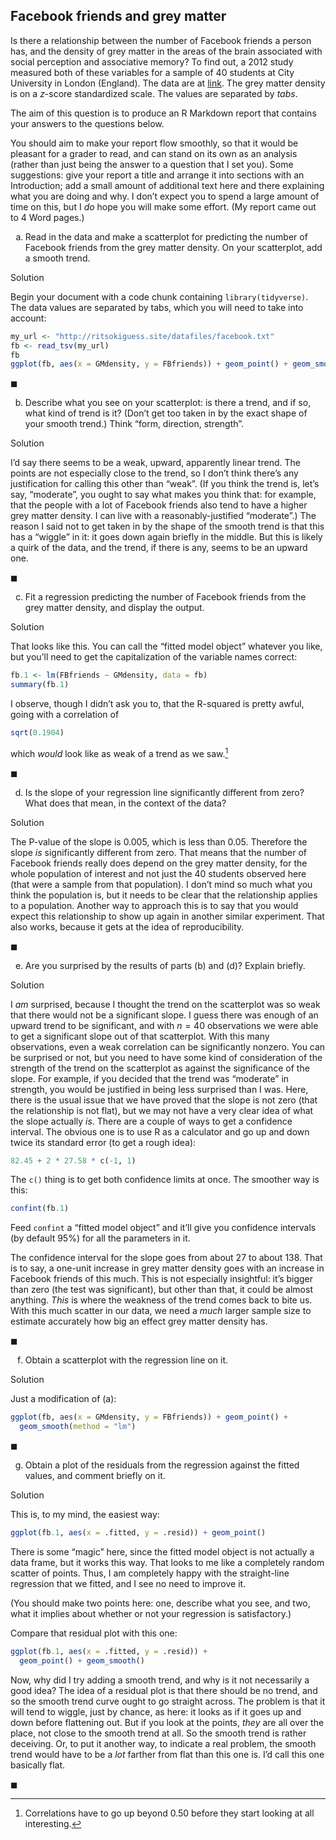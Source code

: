 ## Facebook friends and grey matter



 Is there a relationship between the number
of Facebook friends a person has, and the density of grey matter in
the areas of the brain associated with social perception and
associative memory? To find out, a 2012 study measured both of these
variables for a sample of 40 students at City University in London
(England). The data are at
[link](http://ritsokiguess.site/datafiles/facebook.txt). The grey
matter density is on a $z$-score standardized scale. The values are
separated by *tabs*.

The aim of this question is to produce an R Markdown report that
contains your answers to the questions below. 

You should aim to make your report flow smoothly, so that it would be
pleasant for a grader to read, and can stand on its own as an analysis
(rather than just being the answer to a question that I set you).
Some suggestions: give your report a title and arrange it into
sections with an Introduction; add a small amount of additional text
here and there explaining what you are doing and why. I don't expect
you to spend a large amount of time on this, but I *do* hope
you will make some effort. (My report came out to 4 Word pages.)


(a) Read in the data and make a scatterplot for predicting the
number of Facebook friends from the grey matter density. On your
scatterplot, add a smooth trend.


Solution


Begin your document with a code chunk containing
`library(tidyverse)`. The data values are
separated by tabs, which you will need to take into account:
```r
my_url <- "http://ritsokiguess.site/datafiles/facebook.txt"
fb <- read_tsv(my_url)
fb
ggplot(fb, aes(x = GMdensity, y = FBfriends)) + geom_point() + geom_smooth()
```

       

$\blacksquare$


(b) Describe what you see on your scatterplot: is there a
trend, and if so, what kind of trend is it? (Don't get too taken in
by the exact shape of your smooth trend.) Think "form, direction,  strength". 


Solution


I'd say there seems to be a weak, upward, apparently linear
trend. The points are not especially close to the trend, so I
don't think there's any justification for calling this other
than "weak". (If you think the trend is, let's say,
"moderate", you ought to say what makes you think that: for
example, that the people with a lot of Facebook friends also
tend to have a higher grey matter density. I can live with a
reasonably-justified "moderate".)
The reason I said not to get taken in by the shape of the smooth
trend is that this has a "wiggle" in it: it goes down again
briefly in the middle. But this is likely a quirk of the data,
and the trend, if there is any, seems to be an upward one.


$\blacksquare$

(c) Fit a regression predicting the number of Facebook friends
from the grey matter density, and display the output.


Solution


That looks like this. You can call the "fitted model object"
whatever you like, but you'll need to get the capitalization of
the  variable names correct:
```r
fb.1 <- lm(FBfriends ~ GMdensity, data = fb)
summary(fb.1)
```

       

I observe, though I didn't ask you to, that the R-squared is pretty
awful, going with a correlation of 
```r
sqrt(0.1904)
```

 

which *would* look
like as weak of a trend as we saw.^[Correlations have to go up beyond 0.50 before they start looking at all interesting.]


$\blacksquare$

(d) Is the slope of your regression line significantly
different from zero? What does that mean, in the context of the
data?


Solution


The P-value of the slope is 0.005, which is less than
0.05. Therefore the slope *is* significantly different from
zero. That means that the number of Facebook friends really does
depend on the grey matter density, for the whole population of
interest and not just the 40 students observed here (that were a
sample from that population). I don't mind so much what you
think the population is, but it needs to be clear that the
relationship applies to a population. 
Another way to approach this is to say that you would expect
this relationship to show up again in another similar
experiment. That also works, because it gets at the idea of
reproducibility. 

$\blacksquare$


(e) Are you surprised by the results of
parts (b) and (d)? Explain briefly.


Solution


I *am* surprised, because I thought the trend on the
scatterplot was so weak that there would not be a significant
slope. I guess there was enough of an upward trend to be
significant, and with $n=40$ observations we were able to get a
significant slope out of that scatterplot. With this many
observations, even a weak correlation can be significantly
nonzero. 
You can be surprised or not, but you need to have some kind of
consideration of the strength of the trend on the scatterplot as
against the significance of the slope. For example, if you
decided that the trend was "moderate" in strength, you would
be justified in being less surprised than I was. 
Here, there is the usual issue that we have proved that the
slope is not zero (that the relationship is not flat), but we
may not have a very clear idea of what the slope actually
*is*. There are a couple of ways to get a confidence
interval. The obvious one is to use R as a calculator and go up
and down twice its standard error (to get a rough idea):
```r
82.45 + 2 * 27.58 * c(-1, 1)
```

       
The `c()` thing is to get both confidence limits at once. The
smoother way is this:

```r
confint(fb.1)
```

 

Feed `confint` a "fitted model object" and it'll give you
confidence intervals (by default 95\%) for all the parameters in it. 

The confidence interval for the slope goes from about 27 to about
138. That is to say, a one-unit increase in grey matter density goes
with an increase in Facebook friends of this much. This is not
especially insightful: it's bigger than zero (the test was
significant), but other than that, it could be almost
anything. *This* is where the weakness of the trend comes back to
bite us. With this much scatter in our data, we need a *much*
larger sample size to estimate accurately how big an effect grey
matter density has.


$\blacksquare$

(f) Obtain a scatterplot with the regression line on it.


Solution


Just a modification
of (a):
```r
ggplot(fb, aes(x = GMdensity, y = FBfriends)) + geom_point() +
  geom_smooth(method = "lm")
```

       


$\blacksquare$

(g) Obtain a plot of the residuals from the regression against
the fitted values, and comment briefly on it.


Solution


This is, to my mind, the easiest way:
```r
ggplot(fb.1, aes(x = .fitted, y = .resid)) + geom_point()
```

       

There is some "magic" here, since the fitted model object is not
actually a data frame, but it works this way.
That looks to me like a completely random scatter of
points. Thus, I am completely happy with the straight-line regression
that we fitted, and I see no need to improve it.

(You should make two points here: one, describe what you see, and two,
what it implies about whether or not your regression is satisfactory.)

Compare that residual plot with this one:

```r
ggplot(fb.1, aes(x = .fitted, y = .resid)) +
  geom_point() + geom_smooth()
```

       
Now, why did I try adding a smooth trend, and why is it not
necessarily a good idea? The idea of a residual plot is that there
should be no trend, and so the smooth trend curve ought to go straight
across. The problem is that it will tend to wiggle, just by chance, as
here: it looks as if it goes up and down before flattening out. But if
you look at the points, *they* are all over the place, not close
to the smooth trend at all. So the smooth trend is rather
deceiving. Or, to put it another way, to indicate a real problem, the
smooth trend would have to be a *lot* farther from flat than this
one is. I'd call this one basically flat.

$\blacksquare$



